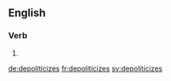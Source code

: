 
==English==

===Verb===
{{head|en}}

# {{en-third-person singular of|depoliticize}}

[[de:depoliticizes]]
[[fr:depoliticizes]]
[[sv:depoliticizes]]